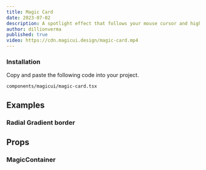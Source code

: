 ```yaml
---
title: Magic Card
date: 2023-07-02
description: A spotlight effect that follows your mouse cursor and highlights borders on hover.
author: dillionverma
published: true
video: https://cdn.magicui.design/magic-card.mp4
---
```


### Installation

Copy and paste the following code into your project.

```text
components/magicui/magic-card.tsx
```

## Examples

### Radial Gradient border

## Props

### MagicContainer
